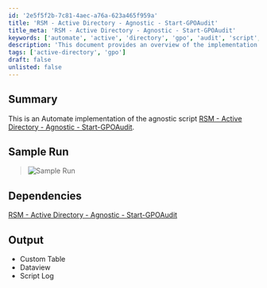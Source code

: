 ```yaml
---
id: '2e5f5f2b-7c81-4aec-a76a-623a465f959a'
title: 'RSM - Active Directory - Agnostic - Start-GPOAudit'
title_meta: 'RSM - Active Directory - Agnostic - Start-GPOAudit'
keywords: ['automate', 'active', 'directory', 'gpo', 'audit', 'script', 'implementation']
description: 'This document provides an overview of the implementation of the agnostic script RSM - Active Directory - Agnostic - Start-GPOAudit within ConnectWise Automate, detailing its dependencies, sample runs, and expected output including custom tables and script logs.'
tags: ['active-directory', 'gpo']
draft: false
unlisted: false
---
```

## Summary

This is an Automate implementation of the agnostic script [RSM - Active Directory - Agnostic - Start-GPOAudit](https://proval.itglue.com/DOC-5078775-7457846).

## Sample Run

> ![Sample Run](../../../static/img/Group-Policy---Audit/image_1.png)

## Dependencies

[RSM - Active Directory - Agnostic - Start-GPOAudit](https://proval.itglue.com/DOC-5078775-7457846)

## Output

- Custom Table
- Dataview
- Script Log











